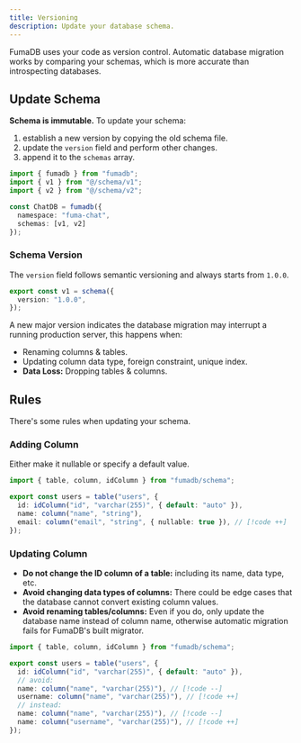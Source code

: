 ```yaml
---
title: Versioning
description: Update your database schema.
---
```



FumaDB uses your code as version control. Automatic database migration works by comparing your schemas, which is more accurate than introspecting databases.

## Update Schema

**Schema is immutable.** To update your schema:

1. establish a new version by copying the old schema file.
2. update the `version` field and perform other changes.
3. append it to the `schemas` array.

<Files>
  <Folder name="schema" defaultOpen>
    <File name="v1.ts" />
    <File name="v2.ts (copied from v1)" />
  </Folder>
</Files>

```ts
import { fumadb } from "fumadb";
import { v1 } from "@/schema/v1";
import { v2 } from "@/schema/v2";

const ChatDB = fumadb({
  namespace: "fuma-chat",
  schemas: [v1, v2]
});
```

### Schema Version

The `version` field follows semantic versioning and always starts from `1.0.0`.

```ts
export const v1 = schema({
  version: "1.0.0",
});
```

A new major version indicates the database migration may interrupt a running production server, this happens when:

- Renaming columns & tables.
- Updating column data type, foreign constraint, unique index.
- **Data Loss:** Dropping tables & columns.

## Rules

There's some rules when updating your schema.

### Adding Column

Either make it nullable or specify a default value.

```ts
import { table, column, idColumn } from "fumadb/schema";

export const users = table("users", {
  id: idColumn("id", "varchar(255)", { default: "auto" }),
  name: column("name", "string"),
  email: column("email", "string", { nullable: true }), // [!code ++]
});
```

### Updating Column

- **Do not change the ID column of a table:** including its name, data type, etc.
- **Avoid changing data types of columns:** There could be edge cases that the database cannot convert existing column values.
- **Avoid renaming tables/columns:** Even if you do, only update the database name instead of column name, otherwise automatic migration fails for FumaDB's built migrator.

```ts
import { table, column, idColumn } from "fumadb/schema";

export const users = table("users", {
  id: idColumn("id", "varchar(255)", { default: "auto" }),
  // avoid:
  name: column("name", "varchar(255)"), // [!code --]
  username: column("name", "varchar(255)"), // [!code ++]
  // instead:
  name: column("name", "varchar(255)"), // [!code --]
  name: column("username", "varchar(255)"), // [!code ++]
});
```
